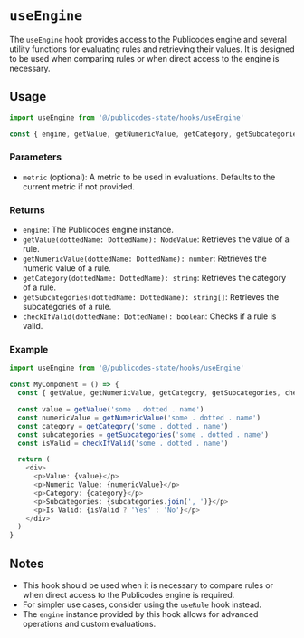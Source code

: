 # `useEngine`

The `useEngine` hook provides access to the Publicodes engine and several utility functions for evaluating rules and retrieving their values. It is designed to be used when comparing rules or when direct access to the engine is necessary.

## Usage

```typescript
import useEngine from '@/publicodes-state/hooks/useEngine'

const { engine, getValue, getNumericValue, getCategory, getSubcategories, checkIfValid } = useEngine({ metric })
```

### Parameters

- `metric` (optional): A metric to be used in evaluations. Defaults to the current metric if not provided.

### Returns

- `engine`: The Publicodes engine instance.
- `getValue(dottedName: DottedName): NodeValue`: Retrieves the value of a rule.
- `getNumericValue(dottedName: DottedName): number`: Retrieves the numeric value of a rule.
- `getCategory(dottedName: DottedName): string`: Retrieves the category of a rule.
- `getSubcategories(dottedName: DottedName): string[]`: Retrieves the subcategories of a rule.
- `checkIfValid(dottedName: DottedName): boolean`: Checks if a rule is valid.

### Example

```typescript
import useEngine from '@/publicodes-state/hooks/useEngine'

const MyComponent = () => {
  const { getValue, getNumericValue, getCategory, getSubcategories, checkIfValid } = useEngine()

  const value = getValue('some . dotted . name')
  const numericValue = getNumericValue('some . dotted . name')
  const category = getCategory('some . dotted . name')
  const subcategories = getSubcategories('some . dotted . name')
  const isValid = checkIfValid('some . dotted . name')

  return (
    <div>
      <p>Value: {value}</p>
      <p>Numeric Value: {numericValue}</p>
      <p>Category: {category}</p>
      <p>Subcategories: {subcategories.join(', ')}</p>
      <p>Is Valid: {isValid ? 'Yes' : 'No'}</p>
    </div>
  )
}
```

## Notes

- This hook should be used when it is necessary to compare rules or when direct access to the Publicodes engine is required.
- For simpler use cases, consider using the `useRule` hook instead.
- The `engine` instance provided by this hook allows for advanced operations and custom evaluations.
